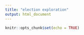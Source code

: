 ```yaml
---
title: "election exploration"
output: html_document
---
```


```r
knitr::opts_chunk$set(echo = TRUE)
```

